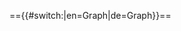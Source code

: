=={{#switch:{{USERLANGUAGECODE}}|en=Graph|de=Graph}}==
<div style="width: 100%;" class="InteractiveSemanticGraph" data-config='{ "root":"{{FULLPAGENAME}}", "properties":["Subcategory of","-Subcategory of","-HasInput","HasOutput", "HasStatement", "HasProperty", "HasSubject", "HasObject"], "ignore_properties":["IsA"], "permalink":true, "depth":5, "edit": true, "edge_labels": true}'></div>
<br>
<br>